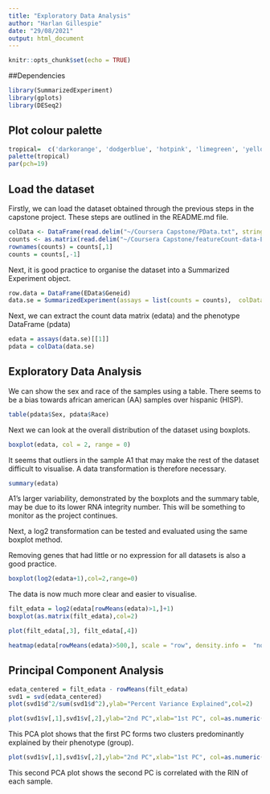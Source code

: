 ```yaml
---
title: "Exploratory Data Analysis"
author: "Harlan Gillespie"
date: "29/08/2021"
output: html_document
---
```


```r
knitr::opts_chunk$set(echo = TRUE)
```

##Dependencies

```r
library(SummarizedExperiment)
library(gplots)
library(DESeq2)

```

## Plot colour palette

```r
tropical=  c('darkorange', 'dodgerblue', 'hotpink', 'limegreen', 'yellow')
palette(tropical)
par(pch=19)
```



## Load the dataset

Firstly, we can load the dataset obtained through the previous steps in the capstone project. These steps are outlined in the README.md file.

```r
colData <- DataFrame(read.delim("~/Coursera Capstone/PData.txt", stringsAsFactors=TRUE))
counts <- as.matrix(read.delim("~/Coursera Capstone/featureCount-data-ENTREZ.txt"))
rownames(counts) = counts[,1]
counts = counts[,-1]
```

Next, it is good practice to organise the dataset into a Summarized Experiment object.

```r
row.data = DataFrame(EData$Geneid)
data.se = SummarizedExperiment(assays = list(counts = counts),  colData = PData)
```

Next, we can extract the count data matrix (edata) and the phenotype DataFrame (pdata)
```r
edata = assays(data.se)[[1]]
pdata = colData(data.se)
```

## Exploratory Data Analysis

We can show the sex and race of the samples using a table. There seems to be a bias towards african american (AA) samples over hispanic (HISP).

```r
table(pdata$Sex, pdata$Race)
```

Next we can look at the overall distribution of the dataset using boxplots.

```r
boxplot(edata, col = 2, range = 0)
```

It seems that outliers in the sample A1 that may make the rest of the dataset difficult to visualise. A data transformation is therefore necessary.


```r
summary(edata)
```

A1's larger variability, demonstrated by the boxplots and the summary table, may be due to its lower RNA integrity number. This will be something to monitor as the project continues.

Next, a log2 transformation can be tested and evaluated using the same boxplot method.

Removing genes that had little or no expression for all datasets is also a good practice.

```r
boxplot(log2(edata+1),col=2,range=0)
```

The data is now much more clear and easier to visualise.



```r
filt_edata = log2(edata[rowMeans(edata)>1,]+1)
boxplot(as.matrix(filt_edata),col=2)
```





```r
plot(filt_edata[,3], filt_edata[,4])
```


```r
heatmap(edata[rowMeans(edata)>500,], scale = "row", density.info =  "none", trace = "none", Rowv = FALSE, Colv = FALSE)
```

## Principal Component Analysis

```r
edata_centered = filt_edata - rowMeans(filt_edata)
svd1 = svd(edata_centered)
plot(svd1$d^2/sum(svd1$d^2),ylab="Percent Variance Explained",col=2)
```


```r
plot(svd1$v[,1],svd1$v[,2],ylab="2nd PC",xlab="1st PC", col=as.numeric(pdata$Group))
```

This PCA plot shows that the first PC forms two clusters predominantly explained by their phenotype (group).


```r
plot(svd1$v[,1],svd1$v[,2],ylab="2nd PC",xlab="1st PC", col=as.numeric(pdata$RIN))
```

This second PCA plot shows the second PC is correlated with the RIN of each sample.


